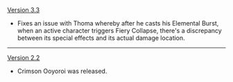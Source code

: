 {{Change History/Header}}
[[Version 3.3]]
* Fixes an issue with Thoma whereby after he casts his Elemental Burst, when an active character triggers Fiery Collapse, there's a discrepancy between its special effects and its actual damage location.
----
[[Version 2.2]]
* Crimson Ooyoroi was released.